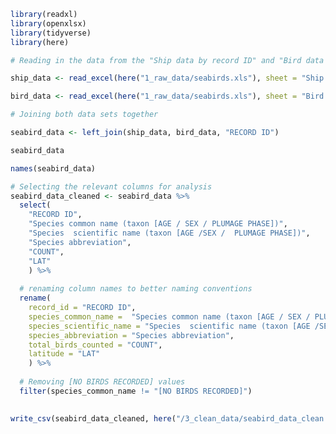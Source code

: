 ```r
library(readxl)
library(openxlsx)
library(tidyverse)
library(here)

# Reading in the data from the "Ship data by record ID" and "Bird data by record ID" sheets and setting as two seperate variables

ship_data <- read_excel(here("1_raw_data/seabirds.xls"), sheet = "Ship data by record ID")

bird_data <- read_excel(here("1_raw_data/seabirds.xls"), sheet = "Bird data by record ID")

# Joining both data sets together

seabird_data <- left_join(ship_data, bird_data, "RECORD ID")

seabird_data

```

```r

names(seabird_data)

# Selecting the relevant columns for analysis
seabird_data_cleaned <- seabird_data %>%
  select(
    "RECORD ID", 
    "Species common name (taxon [AGE / SEX / PLUMAGE PHASE])", 
    "Species  scientific name (taxon [AGE /SEX /  PLUMAGE PHASE])", 
    "Species abbreviation", 
    "COUNT", 
    "LAT"
    ) %>%
  
  # renaming column names to better naming conventions
  rename(
    record_id = "RECORD ID", 
    species_common_name =  "Species common name (taxon [AGE / SEX / PLUMAGE PHASE])",
    species_scientific_name = "Species  scientific name (taxon [AGE /SEX /  PLUMAGE PHASE])",
    species_abbreviation = "Species abbreviation",
    total_birds_counted = "COUNT",
    latitude = "LAT"
    ) %>%
  
  # Removing [NO BIRDS RECORDED] values
  filter(species_common_name != "[NO BIRDS RECORDED]")
  
```


```r
write_csv(seabird_data_cleaned, here("/3_clean_data/seabird_data_clean.csv"))
```







